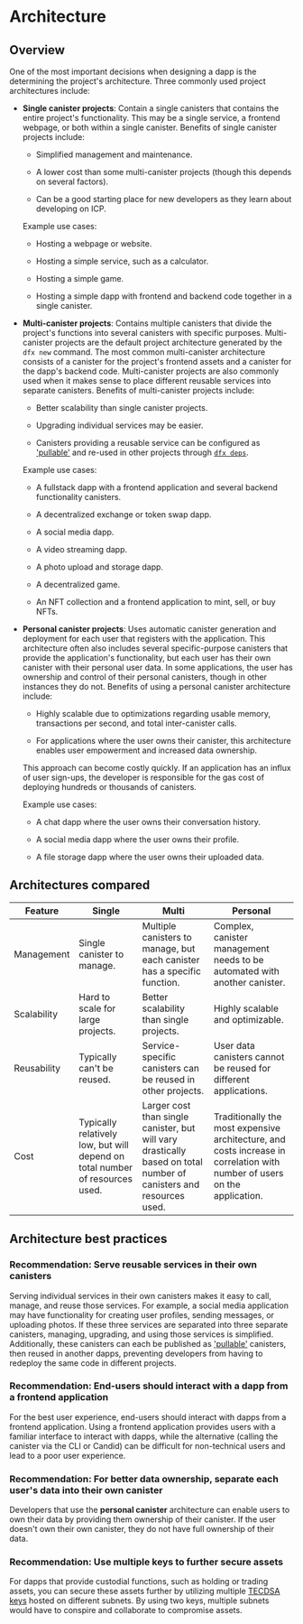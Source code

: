 # Architecture 

## Overview 

One of the most important decisions when designing a dapp is the determining the project's architecture. Three commonly used project architectures include:

- **Single canister projects**: Contain a single canisters that contains the entire project's functionality. This may be a single service, a frontend webpage, or both within a single canister. Benefits of single canister projects include:

    - Simplified management and maintenance.

    - A lower cost than some multi-canister projects (though this depends on several factors). 

    - Can be a good starting place for new developers as they learn about developing on ICP. 

    Example use cases:

    - Hosting a webpage or website.

    - Hosting a simple service, such as a calculator.

    - Hosting a simple game.

    - Hosting a simple dapp with frontend and backend code together in a single canister. 

- **Multi-canister projects**: Contains multiple canisters that divide the project's functions into several canisters with specific purposes. Multi-canister projects are the default project architecture generated by the `dfx new` command. The most common multi-canister architecture consists of a canister for the project's frontend assets and a canister for the dapp's backend code. Multi-canister projects are also commonly used when it makes sense to place different reusable services into separate canisters. Benefits of multi-canister projects include:

    - Better scalability than single canister projects.
    
    - Upgrading individual services may be easier. 

    - Canisters providing a reusable service can be configured as ['pullable'](/docs/current/developer-docs/setup/pulling-canister-dependencies) and re-used in other projects through [`dfx deps`](/docs/current/references/cli-reference/dfx-deps). 

    Example use cases:

    - A fullstack dapp with a frontend application and several backend functionality canisters.

    - A decentralized exchange or token swap dapp.

    - A social media dapp. 

    - A video streaming dapp.

    - A photo upload and storage dapp.

    - A decentralized game.

    - An NFT collection and a frontend application to mint, sell, or buy NFTs. 

- **Personal canister projects**: Uses automatic canister generation and deployment for each user that registers with the application. This architecture often also includes several specific-purpose canisters that provide the application's functionality, but each user has their own canister with their personal user data. In some applications, the user has ownership and control of their personal canisters, though in other instances they do not. Benefits of using a personal canister architecture include:

    - Highly scalable due to optimizations regarding usable memory, transactions per second, and total inter-canister calls. 

    - For applications where the user owns their canister, this architecture enables user empowerment and increased data ownership. 

    This approach can become costly quickly. If an application has an influx of user sign-ups, the developer is responsible for the gas cost of deploying hundreds or thousands of canisters. 

    Example use cases:

    - A chat dapp where the user owns their conversation history.

    - A social media dapp where the user owns their profile. 

    - A file storage dapp where the user owns their uploaded data. 

## Architectures compared 

| Feature | Single | Multi | Personal | 
|---------|--------|-------|----------|
| Management | Single canister to manage. | Multiple canisters to manage, but each canister has a specific function. | Complex, canister management needs to be automated with another canister.|
| Scalability | Hard to scale for large projects. | Better scalability than single projects. | Highly scalable and optimizable. |
| Reusability | Typically can't be reused. | Service-specific canisters can be reused in other projects. | User data canisters cannot be reused for different applications.|
| Cost | Typically relatively low, but will depend on total number of resources used. | Larger cost than single canister, but will vary drastically based on total number of canisters and resources used. | Traditionally the most expensive architecture, and costs increase in correlation with number of users on the application. |

## Architecture best practices

### Recommendation: Serve reusable services in their own canisters 

Serving individual services in their own canisters makes it easy to call, manage, and reuse those services. For example, a social media application may have functionality for creating user profiles, sending messages, or uploading photos. If these three services are separated into three separate canisters, managing, upgrading, and using those services is simplified. Additionally, these canisters can each be published as ['pullable'](/docs/current/developer-docs/setup/pulling-canister-dependencies) canisters, then reused in another dapps, preventing developers from having to redeploy the same code in different projects.

### Recommendation: End-users should interact with a dapp from a frontend application

For the best user experience, end-users should interact with dapps from a frontend application. Using a frontend application provides users with a familiar interface to interact with dapps, while the alternative (calling the canister via the CLI or Candid) can be difficult for non-technical users and lead to a poor user experience. 

### Recommendation: For better data ownership, separate each user's data into their own canister

Developers that use the **personal canister** architecture can enable users to own their data by providing them ownership of their canister. If the user doesn't own their own canister, they do not have full ownership of their data. 

### Recommendation: Use multiple keys to further secure assets

For dapps that provide custodial functions, such as holding or trading assets, you can secure these assets further by utilizing multiple [TECDSA keys](/docs/current/developer-docs/integrations/t-ecdsa/index) hosted on different subnets. By using two keys, multiple subnets would have to conspire and collaborate to compromise assets.






